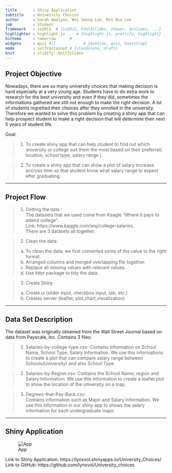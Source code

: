 ```yaml
---
title       : Shiny Application
subtitle    : University Choices
author      : Sarah Amalyna, Wei Seong Lee, Min Hua Lee
job         : Student
framework   : io2012  # {io2012, html5slides, shower, dzslides, ...}
highlighter : highlight.js     # {highlight.js, prettify, highlight}
hitheme     : tomorrow      # 
widgets     : quiz #[]            # {mathjax, quiz, bootstrap}
mode        : selfcontained # {standalone, draft}
knit        : slidify::knit2slides
---
```

<!-- Limit image width and height -->
<style type='text/css'>
img {
    max-height: 504px;
    max-width: 867px;
}
</style>

<!-- Center image on slide -->
<script src="http://ajax.aspnetcdn.com/ajax/jQuery/jquery-1.7.min.js"></script>
<script type='text/javascript'>
$(function() {
    $("p:has(img)").addClass('centered');
});
</script>

## Project Objective

Nowadays, there are so many university choices that making decision is hard especially at a very young age. Students have to do extra work to research for the best university and even if they did, sometimes the informations gathered are still not enough to make the right decision. A lot of students regretted their choices after they enrolled in the university. Therefore we wanted to solve this problem by creating a shiny app that can help prospect student to make a right decision that will determine their next 5 years of student life.

Goal:

>1. To create shiny app that can help student to find out which university or college suit them the most based on their preferral( location, school type, salary range ).

>2. To create a shiny app that can show a plot of salary increase accross time so that student know what salary range to expect after graduating.



---


## Project Flow

>1. Getting the data :  
  The datasets that we used come from Kaagle "Where it pays to attend college".  
  Link: https://www.kaggle.com/wsj/college-salaries.  
  There are 3 datasets all together.
 
>2. Clean the data:  
  > a. To clean the data, we first converted some of the value to the right format.  
  > b. Arranged columns and merged overlapping file together.  
  > c. Replace all missing values with relevant values.  
  > d. Use tidyr package to tidy the data.

>3. Create Shiny  
> a. Create ui (slider input, checkbox input, tab, etc.)  
> b. Creates server (leaflet, plot,chart,visualization)


---

## Data Set Description

The dataset was originally obtained from the Wall Street Journal based on data from Payscale, Inc.
Contains 3 files:  

> 1. Salaries-by-college-type.csv: 
Contains information on School Name, School Type, Salary Information. We use this informations to     create a plot that can compare salary range between Schools(University) and also School Type.

> 2. Salaries-by-Region.csv: 
Contains the School Name, region and Salary Information. We use this information to create a leaflet plot to show the location of the university on a map. 

> 3. Degrees-that-Pay-Back.csv:  
Contains information such as Major and Salary Information. We use this information in our shiny app to shows the salary information for each undergraduate major.


---

## Shiny Application

![App](./Map.png)

Link to Shiny Application: https://lynxvol.shinyapps.io/University_Choices/  
Link to GitHub: https://github.com/lynxvol/University_choices

